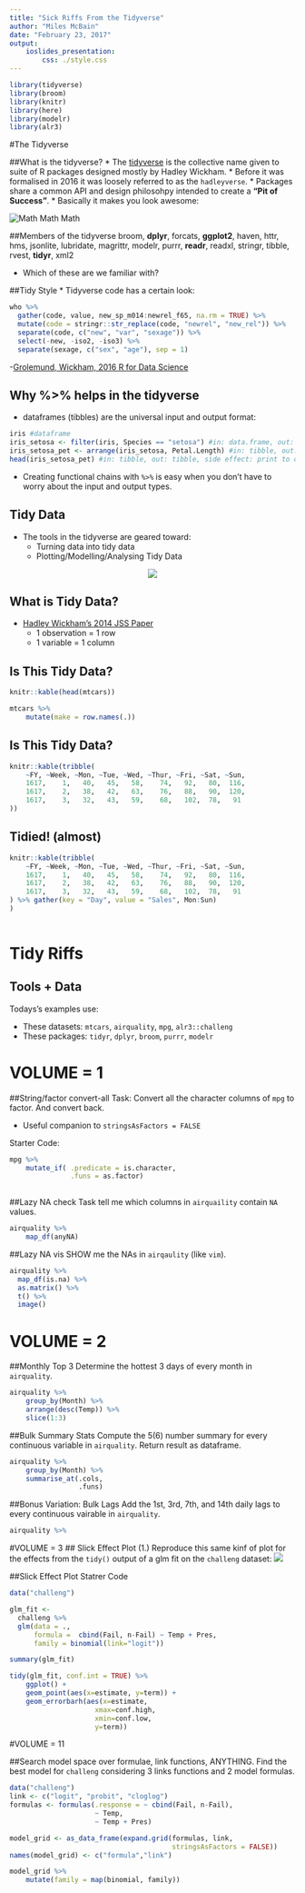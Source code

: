 ```yaml
---
title: "Sick Riffs From the Tidyverse"
author: "Miles McBain"
date: "February 23, 2017"
output: 
    ioslides_presentation:
        css: ./style.css
---
```


```r
library(tidyverse)
library(broom)
library(knitr)
library(here)
library(modelr)
library(alr3)
```

#The Tidyverse

##What is the tidyverse?
* The [tidyverse](http://tidyverse.org/) is the collective name given to suite of R packages designed mostly by Hadley Wickham.
* Before it was formalised in 2016 it was loosely referred to as the `hadleyverse`.
* Packages share a common API and design philosohpy intended to create a **"Pit of Success"**.
* Basically it makes you look awesome:

<div>
<img src="http://i.giphy.com/MGZP3Kk1GstwI.gif" alt="Math Math Math" style="display: block; margin-left: auto; margin-right: auto">
</div>

##Members of the tidyverse
broom, **dplyr**, forcats,
**ggplot2**, haven, httr,
hms, jsonlite, lubridate,
magrittr, modelr, purrr,
**readr**, readxl, stringr,
tibble, rvest, **tidyr**,
xml2

* Which of these are we familiar with?

##Tidy Style
* Tidyverse code has a certain look:
```r
who %>%
  gather(code, value, new_sp_m014:newrel_f65, na.rm = TRUE) %>% 
  mutate(code = stringr::str_replace(code, "newrel", "new_rel")) %>%
  separate(code, c("new", "var", "sexage")) %>% 
  select(-new, -iso2, -iso3) %>% 
  separate(sexage, c("sex", "age"), sep = 1)
```
-[Grolemund, Wickham, 2016 R for Data Science](http://r4ds.had.co.nz/tidy-data.html#case-study)

## Why %>% helps in the tidyverse
* dataframes (tibbles) are the universal input and output format:
```r
iris #dataframe
iris_setosa <- filter(iris, Species == "setosa") #in: data.frame, out: tibble
iris_setosa_pet <- arrange(iris_setosa, Petal.Length) #in: tibble, out: tibble
head(iris_setosa_pet) #in: tibble, out: tibble, side effect: print to console
```
* Creating functional chains with `%>%` is easy when you don't have to worry about the input and output types.

## Tidy Data
* The tools in the tidyverse are geared toward:
    - Turning data into tidy data
    - Plotting/Modelling/Analysing Tidy Data
    
<center>![](./figs/bad_time.jpg)</center>

## What is Tidy Data?
* [Hadley Wickham's 2014 JSS Paper](https://www.jstatsoft.org/article/view/v059i10)
    - 1 observation = 1 row
    - 1 variable = 1 column
    
## Is This Tidy Data?
```r
knitr::kable(head(mtcars))

mtcars %>%
    mutate(make = row.names(.))
```

## Is This Tidy Data?
```r
knitr::kable(tribble(
    ~FY, ~Week, ~Mon, ~Tue, ~Wed, ~Thur, ~Fri, ~Sat, ~Sun,
    1617,    1,   40,   45,   58,    74,   92,   80,  116,
    1617,    2,   38,   42,   63,    76,   88,   90,  120,
    1617,    3,   32,   43,   59,    68,   102,  78,   91
))
```

## Tidied! (almost)
```r
knitr::kable(tribble(
    ~FY, ~Week, ~Mon, ~Tue, ~Wed, ~Thur, ~Fri, ~Sat, ~Sun,
    1617,    1,   40,   45,   58,    74,   92,   80,  116,
    1617,    2,   38,   42,   63,    76,   88,   90,  120,
    1617,    3,   32,   43,   59,    68,   102,  78,   91
) %>% gather(key = "Day", value = "Sales", Mon:Sun)
)
    
```

# Tidy Riffs

## Tools + Data
Todays's examples use:

* These datasets: `mtcars`, `airquality`, `mpg`, `alr3::challeng`
* These packages: `tidyr`, `dplyr`, `broom`, `purrr`, `modelr`

# VOLUME = 1

##String/factor convert-all
Task: Convert all the character columns of `mpg` to factor. And convert back.

* Useful companion to `stringsAsFactors = FALSE`

Starter Code:
```r
mpg %>%
    mutate_if( .predicate = is.character,
               .funs = as.factor)
    
```

##Lazy NA check
Task tell me which columns in `airquaility` contain `NA` values.

```r
airquality %>%
    map_df(anyNA)
```

##Lazy NA vis
SHOW me the NAs in `airqaulity` (like `vim`).

```r
airquality %>%
  map_df(is.na) %>%
  as.matrix() %>%
  t() %>%
  image()  
```

# VOLUME = 2

##Monthly Top 3
Determine the hottest 3 days of every month in `airquality`.

```r
airquality %>%
    group_by(Month) %>%
    arrange(desc(Temp)) %>%
    slice(1:3)
```

##Bulk Summary Stats
Compute the 5(6) number summary for every continuous variable in `airquality`. Return result as dataframe.

```r
airquality %>% 
    group_by(Month) %>%
    summarise_at(.cols,
                 .funs)
```

##Bonus Variation: Bulk Lags
Add the 1st, 3rd, 7th, and 14th daily lags to every continuous vairable in `airquality`.

```r
airquality %>%
```

#VOLUME = 3
## Slick Effect Plot
(1.) Reproduce this same kinf of plot for the effects from the `tidy()` output of a glm fit on the `challeng` dataset:
![](./figs/effect_plot.png)

##Slick Effect Plot Statrer Code
```r
data("challeng")

glm_fit <-
  challeng %>% 
  glm(data = .,
      formula =  cbind(Fail, n-Fail) ~ Temp + Pres, 
      family = binomial(link="logit"))

summary(glm_fit)

tidy(glm_fit, conf.int = TRUE) %>%
    ggplot() +
    geom_point(aes(x=estimate, y=term)) +
    geom_errorbarh(aes(x=estimate, 
                     xmax=conf.high, 
                     xmin=conf.low, 
                     y=term)) 
```

#VOLUME = 11

##Search model space over formulae, link functions, ANYTHING.
Find the best model for `challeng` considering 3 links functions and 2 model formulas.
```r
data("challeng")
link <- c("logit", "probit", "cloglog")
formulas <- formulas(.response = ~ cbind(Fail, n-Fail), 
                     ~ Temp, 
                     ~ Temp + Pres) 

model_grid <- as_data_frame(expand.grid(formulas, link, 
                                        stringsAsFactors = FALSE))
names(model_grid) <- c("formula","link") 

model_grid %>%
    mutate(family = map(binomial, family))
```


